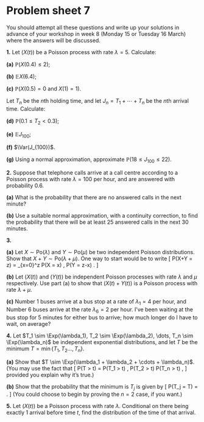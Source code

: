 # Problem sheet 7  {.unnumbered #P07}

<!--
<style>
.fold-btn { 
  float: right; 
  margin: -12px 0 0 0;
}
</style>

<script type="text/javascript">
$(document).ready(function() {
  $folds = $(".myanswers");
  $folds.wrapInner("<div class=\"fold-blck\">"); // wrap a div container around content
  $folds.prepend("<button class=\"fold-btn\">Show solution</button>");  // add a button
  $(".fold-blck").toggle();  // fold all blocks
  $(".fold-btn").on("click", function() {  // add onClick event
    $(this).text($(this).text() === "Hide solution" ? "Show solution" : "Hide solution");  // if the text equals "Fold", change it to "Unfold"or else to "Fold" 
    $(this).next(".fold-blck").toggle("linear");  // "swing" is the default easing function. This can be further customized in its speed or the overall animation itself.
  })
});
</script>
-->



<style>
.myanswers { 
display: none !important;
}
</style>




\commfalse



::: {.mysummary}
You should attempt all these questions and write up your solutions in advance of your workshop in week 8 (Monday 15 or Tuesday 16 March) where the answers will be discussed.
:::


::::: {.myq}
**1.** Let $(X(t))$ be a Poisson process with rate $\lambda = 5$. Calculate:

:::: {.subq}
**(a)** $\mathbb P\big(X(0.4) \leq 2\big)$;

::: {.myanswers data-latex=""}
*Solution.* 
We have that $X(0.4) \sim \text{Po}(2)$, so
\[ \mathbb P\big(X(0.4) \leq 2\big) = \ee^{-2} + 2\ee^{-2} + \frac{2^2}{2} \ee^{-2} = 5 \ee^{-2} = 0.677 .\]
:::
::::

:::: {.subq}
**(b)** $\mathbb EX(6.4)$;

::: {.myanswers data-latex=""}
*Solution.* We have that $X(6.4) \sim \text{Po}(32)$, so $\mathbb E X(6.4) = 32$.
:::
::::

:::: {.subq}
**(c)** $\mathbb P\big(X(0.5) = 0 \text{ and } X(1) = 1\big)$.

::: {.myanswers data-latex=""}
*Solution.* 
This happens if we have $X(0.5) - X(0) = 0$ and also the independent event $X(1) - X(0.5) = 1$. Both increments are $\text{Po}(2.5)$, so
\[\mathbb P\big(X(0.5) = 0 \text{ and } X(1) = 1\big) = \ee^{-2.5} \times 2.5\ee^{-2.5} = 0.0168.  \]
:::
::::

Let $T_n$ be the $n$th holding time, and let $J_n = T_1 + \cdots + T_n$ be the $n$th arrival time. Calculate:

:::: {.subq}
**(d)** $\mathbb P(0.1 \leq T_2 < 0.3)$;

::: {.myanswers data-latex=""}
*Solution.* We have $T_2 \sim \text{Exp}(5)$, so
	\begin{multline*} \mathbb P(0.1 \leq T_2 < 0.3) = \mathbb P(T_2 > 0.1) - \mathbb P(T_2 > 0.3) \\= \ee^{-5\times0.1} - \ee^{-5\times0.3} = \ee^{-0.5} - \ee^{-1.5} = 0.383.       \end{multline*} 
:::
::::

:::: {.subq}
**(e)** $\mathbb E J_{100}$;

::: {.myanswers data-latex=""}
*Solution.* 
\[ \mathbb E J_{100} = \mathbb E (T_1 + \dots + T_{100}) = 100 \, \mathbb ET_1 = 100 \times \tfrac15 = 20.     \]
:::
::::

:::: {.subq}
**(f)** $\Var(J_{100})$.

::: {.myanswers data-latex=""}
*Solution.* 
	Using independence,
\[ \mathbb \Var( J_{100}) = \Var E (T_1 + \dots + T_{100}) = 100 \, \Var(T_1) = 100 \times \tfrac1{5^2} = 4.     \]
:::
::::

:::: {.subq}
**(g)** Using a normal approximation, approximate $\mathbb P(18 \leq J_{100} \leq 22)$.

::: {.myanswers data-latex=""}
*Solution.* 
The normal approximation is $J_{100} \sim \mathrm N(20,4)$. So, letting $Z \sim \text{N}(0,1)$, we have
\begin{multline*}  \mathbb P(18 \leq J_{100} \leq 22) = \mathbb P\left(\frac{18-20}{\sqrt4} \leq Z \leq \frac{18-20}{\sqrt4}\right) \\ = \mathbb P(-1 \leq Z \leq 1) = 2\Phi(1) - 1 = 0.683.  \end{multline*} 
:::
::::
:::::


::::: {.myq}
**2.** Suppose that telephone calls arrive at a call centre according to a Poisson process with rate $\lambda = 100$ per hour, and are answered with probability $0.6$.

:::: {.subq}
**(a)** What is the probability that there are no answered calls in the next minute?

::: {.myanswers data-latex=""}
*Solution.* 
The answered calls form a Poisson process with rate $100 \times 0.6 = 60$ per hour, or $1$ per minute. The probability there are no unanswered calls in one minute are $\ee^{-1} = 0.368$.
:::
::::

:::: {.subq}
**(b)** Use a suitable normal approximation, with a continuity correction, to find the probability that there will be at least $25$ answered calls in the next $30$ minutes.

::: {.myanswers data-latex=""}
*Solution.* 
The number of calls in $30$ minutes is Poisson of rate $30$, which has expectation $30$ and variance $30$. So, using a continuity correction, we have
\begin{multline} \mathbb P \big(X(30) \geq 24.5 \big) = \mathbb P \left( Z \geq \frac{24.5 - 30}{\sqrt{30}} \right) \\= \mathbb P(Z \geq -1.00 ) = \Phi(1.00) = 0.842 . \end{multline}
:::
::::
:::::

::::: {.myq}
**3.**

:::: {.subq}
**(a)** Let $X \sim \text{Po}(\lambda)$ and $Y \sim \text{Po}(\mu)$ be two independent Poisson distributions.  Show that $X + Y \sim \text{Po}(\lambda + \mu)$. One way to start would be to write
\[ \mathbb P(X+Y = z) = \sum_{x=0}^z \mathbb P(X = x) \, \mathbb P(Y = z-x) . \]

::: {.myanswers data-latex=""}
*Solution.* We have
\begin{align*}
\mathbb P(X+Y = z) &= \sum_{x=0}^z \mathbb P(X = x) \, \mathbb P(Y = z-x) \\
  &= \sum_{x=0}^z \ee^{-\lambda} \frac{\lambda^x}{x!} \ee^{-\mu} \frac{\mu^{z-x}}{(z-x)!} \\
  &= \ee^{-(\lambda + \mu)} \sum_{x=0}^z \frac{1}{x!(z-x)!} \lambda^x \mu^{z-x} \\
  &= \ee^{-(\lambda + \mu)} \frac{1}{z!} \sum_{x=0}^z \frac{z!}{x!(z-x)!} \lambda^x \mu^{z-x} \\
  &= \ee^{-(\lambda + \mu)} \frac{1}{z!} \sum_{x=0}^z \binom{z}{x} \lambda^x \mu^{z-x} .
\end{align*}
But the sum here is precisely
\[ (\lambda + \mu)^z = \sum_{x=0}^z \binom{z}{x} \lambda^x \mu^{z-x} ,  \] 
so we have
\[ \mathbb P(X+Y = z) = \ee^{-(\lambda + \mu)} \frac{(\lambda+\mu)^z}{z!}    , \]
as desired.
:::
::::

:::: {.subq}
**(b)** Let $(X(t))$ and $(Y(t))$ be independent Poisson processes with rate $\lambda$ and $\mu$ respectively. Use part (a) to show that $(X(t) + Y(t))$ is a Poisson process with rate $\lambda + \mu$.

::: {.myanswers data-latex=""}
*Solution.* 
First, that $Z(0) = X(0) + Y(0) = 0 + 0 = 0$ is immediate. Second, the previous result shows that $(Z(t))$ has independent Poisson increments with rate $\lambda + \mu$. Third, since $(X(t))$ and $(Y(t))$ each have independent  increments and are independent of each other, it follows that $(Z(t))$ has independent increments also.
:::
::::

:::: {.subq}
**(c)** Number 1 buses arrive at a bus stop at a rate of $\lambda_1 = 4$ per hour, and Number 6 buses arrive at the rate $\lambda_6 = 2$ per hour. I've been waiting at the bus stop for 5 minutes for either bus to arrive; how much longer do I have to wait, on average?

::: {.myanswers data-latex=""}
*Solution.* 
By the above, the arrivals of buses form a Poisson process of rate $\lambda_1 + \lambda_6 = 6$. By the memoryless property of the exponential distribution, the fact we have already been waiting for 5 minutes is irrelevant. The waiting time is $\text{Exp}(6)$, with mean $\frac16$ of an hour, or 10 minutes.
:::
::::
:::::

::::: {.myq}
**4.**
Let $T_1 \sim \Exp(\lambda_1), T_2 \sim \Exp(\lambda_2), \dots, T_n \sim \Exp(\lambda_n)$ be independent exponential distributions, and let $T$ be the minimum $T = \min \{T_1, T_2 \dots, T_n\}$.

:::: {.subq}
**(a)** Show that $T \sim \Exp(\lambda_1 + \lambda_2 + \cdots + \lambda_n)$. (You may use the fact that
\[ \mathbb P(T > t) = \mathbb P(T_1 > t) \, \mathbb P(T_2 > t) \cdots \mathbb P(T_n > t) , \]
provided you explain why it's true.)

::: {.myanswers data-latex=""}
*Solution.* 
For the minimum to be bigger than $t$, we need all $n$ of the times to be bigger than $t$. Hence
\begin{multline*} \mathbb P(T > t) = \mathbb P(T_1 > t)  \, \mathbb P(T_2 > t)\cdots   \mathbb P(T_n > t)\\ = \ee^{-\lambda_1 t} \ee^{-\lambda_2 t} \cdots \ee^{-\lambda_n t} = \ee^{-(\lambda_1 + \lambda_2 + \cdots + \lambda_n) t} . \end{multline*}
But this is precisely the tail probability of an $\Exp(\lambda_1 + \lambda_2 + \cdots + \lambda_n)$ distribution.
:::
::::

:::: {.subq}
**(b)** Show that the probability that the minimum is $T_j$ is given by
\[ \mathbb P(T_j = T) = \frac{\lambda_j}{\lambda_1 + \lambda_2 + \cdots + \lambda_n} . \]
(You could choose to begin by proving the $n = 2$ case, if you want.)

::: {.myanswers data-latex=""}
*Solution.* 
By conditioning on the value of $T_j$ and arguing as above, we have
\[ \mathbb P(T_j = T) = \int_0^\infty f_{T_j}(t) \, \mathbb P(\text{all other $T_k$s} \geq t) \, \mathrm dt .  \] 
Using the result above and substituting in the PDF of an exponential distribution, we get
\begin{align*} \mathbb P(T_j = T) &= \int_0^\infty \lambda_j \ee^{-\lambda_j t}\, \ee^{-(\lambda_1 + \cdots + \lambda_{j-1} + \lambda_{j+1} + \cdots + \lambda_n)t} \, \mathrm dt \\         
&= \lambda_j \int_0^\infty \ee^{-(\lambda_1 + \lambda_2 + \cdots + \lambda_n) t} \, \mathrm dt \\
&= \lambda_j \left[ -\frac{1}{\lambda_1 + \lambda_2 + \cdots + \lambda_n} \ee^{-(\lambda_1 + \lambda_2 + \cdots + \lambda_n) t} \right]_0^\infty \\
&= \lambda_j \left(-0 - \left(- \frac{1}{\lambda_1 + \lambda_2 + \cdots + \lambda_n}\right)\right) \\
&= \frac{\lambda_j}{\lambda_1 + \lambda_2 + \cdots + \lambda_n} . \end{align*}
:::
::::
:::::

:::: {.myq}
**5.**
Let $(X(t))$ be a Poisson process with rate $\lambda$. Conditional on there being exactly 1 arrival before time $t$, find the distribution of the time of that arrival.

::: {.myanswers data-latex=""}
*Solution.* 
Clearly the arrival is in the interval $[0,t]$. The conditional CDF is
\begin{align*}
  \mathbb P\big(T_1 \leq s \mid X(t) = 1\big)
    &= \frac{\mathbb P\big( T_1 \leq s \text{ and } X(t) = 1 \big)}{\mathbb P\big(X(t) = 1 \big)} %\\
%    &= \frac{\mathbb P( T_1 \leq s \text{ and } T_2 > t-s )}{\mathbb P\big(X(t) = 1 \big)} \\
%    &= \frac{ (1 - \ee^{-\lambda s} ) \ee^{-\lambda(t-s)}{\ee^{-\lambda t}} \\
%    &= \frac{ \ee^{-\lambda(t-s)} 
\end{align*}
The denominator is $\lambda t \ee^{-\lambda t}$. The numerator is
\begin{align*}
\mathbb P\big( T_1 \leq s \text{ and } X(t) = 1 \big)
  &= \mathbb P\big(X(s) = 1 \text{ and } X(t) = 1 \big) \\
  &= \mathbb P \big(X(s)-X(0) = 1\big) \, \mathbb P\big(X(t) - X(s) = 0\big) \\
  &= \lambda s \ee^{-\lambda s} \ee^{\lambda(t-s)} \\
  &= \lambda s \ee^{-\lambda t} .
\end{align*}
Putting this together, the conditional CDF is
\[ \mathbb P\big(T_1 \leq s \mid X(t) = 1\big) = \frac{\lambda s \ee^{-\lambda t}}{\lambda t \ee^{-\lambda t}} = \frac{s}{t} .   \]
This is precisely the CDF for the uniform distribution on $[0,t]$.
:::
::::
